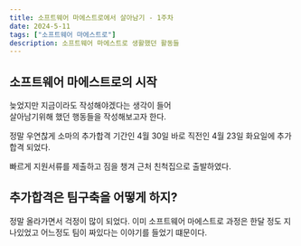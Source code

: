 ```yaml
---
title: 소프트웨어 마에스트로에서 살아남기 - 1주차
date: 2024-5-11
tags: ["소프트웨어 마에스트로"]
description: 소프트웨어 마에스트로 생활했던 활동들
---
```


## 소프트웨어 마에스트로의 시작

늦었지만 지금이라도 작성해야겠다는 생각이 들어  
살아남기위해 했던 행동들을 작성해보고자 한다.

정말 우연찮게 소마의 추가합격 기간인 4월 30일 바로 직전인 4월 23일 화요일에 추가합격 되었다.

빠르게 지원서류를 제출하고 짐을 챙겨 근처 친척집으로 출발하였다.

## 추가합격은 팀구축을 어떻게 하지?

정말 올라가면서 걱정이 많이 되었다. 이미 소프트웨어 마에스트로 과정은 한달 정도 지나있었고 어느정도 팀이 짜있다는 이야기를 들었기 떄문이다.
